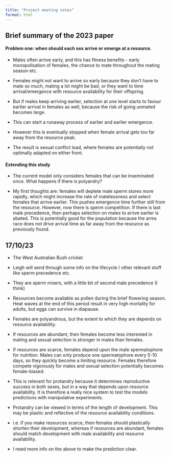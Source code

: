 ```yaml
---
title: "Project meeting notes"
format: html
---
```


## Brief summary of the 2023 paper

#### Problem one: when should each sex arrive or emerge at a resource.

- Males often arrive early, and this has fitness benefits - early monopolisation of females, the chance to mate throughout the mating season etc.

- Females might not want to arrive so early because they don't have to mate so much, mating a lot might be bad, or they want to time arrival/emergence with resource availability for their offspring.

- But if males keep arriving earlier, selection at one level starts to favour earlier arrival in females as well, because the risk of going unmated becomes large.

- This can start a runaway process of earlier and earlier emergence.

- However this is eventually stopped when female arrival gets too far away from the resource peak. 

- The result is sexual conflict load, where females are potentially not optimally adapted on either front.

#### Extending this study 

- The current model only considers females that can be inseminated once. What happens if there is polyandry?

- My first thoughts are: females will deplete male sperm stores more rapidly, which might increase the rate of matelessness and select females that arrive earlier. This pushes emergence time further still from the resource. However, now there is sperm competition. If there is last male precedence, then perhaps selection on males to arrive earlier is abated. This is potentially good for the population because the arms race does not drive arrival time as far away from the resource as previously found. 

## 17/10/23

- The West Australian Bush cricket

- Leigh will send through some info on the lifecycle / other relevant stuff like sperm precedence etc.

- They are sperm mixers, with a little bit of second male precedence (I think)

- Resources become available as pollen during the brief flowering season. Heat waves at the end of this period result in very high mortality for adults, but eggs can survive in diapause. 

- Females are polyandrous, but the extent to which they are depends on resource availability.

- If resources are abundant, then females become less interested in mating and sexual selection is stronger in males than females.

- If resources are scarce, females depend upon the male spermatophore for nutrition. Males can only produce one spermatophore every 5-10 days, so they quickly become a limiting resource. Females therefore compete vigorously for males and sexual selection potentially becomes female-biased. 

- This is relevant for protandry because it determines reproductive success in both sexes, but in a way that depends upon resource availability. It is therefore a really nice system to test the models predictions with manipulative experiments. 

- Protandry can be viewed in terms of the length of development. This may be plastic and reflective of the resource availability conditions.

- i.e. if you make resources scarce, then females should plastically shorten their development, whereas if resources are abundant, females should match development with male availability and resource availability. 

- I need more info on the above to make the prediction clear.

